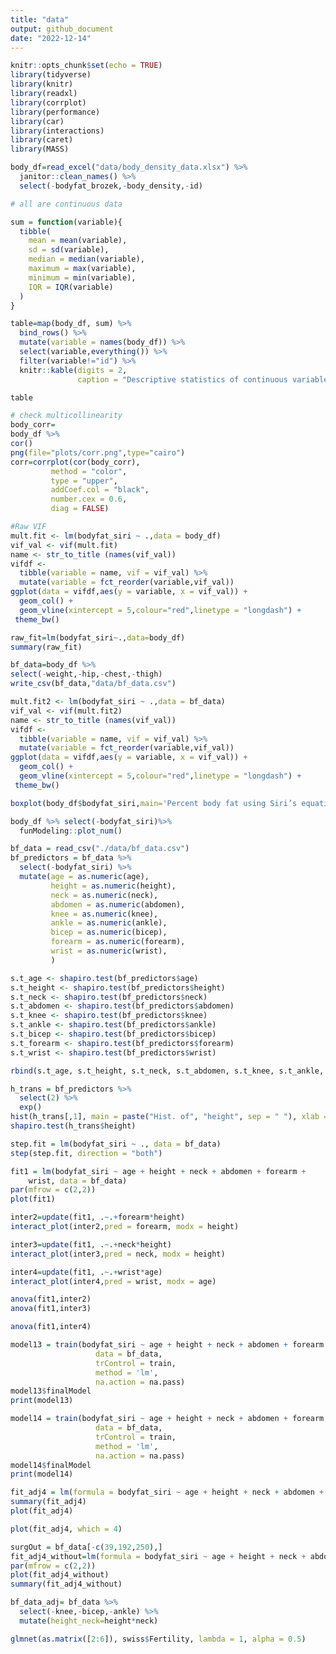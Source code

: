 ```yaml
---
title: "data"
output: github_document
date: "2022-12-14"
---
```


```r
knitr::opts_chunk$set(echo = TRUE)
library(tidyverse)
library(knitr)
library(readxl)
library(corrplot)
library(performance)
library(car)
library(interactions)
library(caret)
library(MASS)
```


```r
body_df=read_excel("data/body_density_data.xlsx") %>%
  janitor::clean_names() %>%
  select(-bodyfat_brozek,-body_density,-id)
```

```r
# all are continuous data

sum = function(variable){
  tibble(
    mean = mean(variable),
    sd = sd(variable),
    median = median(variable),
    maximum = max(variable),
    minimum = min(variable),
    IQR = IQR(variable)
  )
}

table=map(body_df, sum) %>% 
  bind_rows() %>% 
  mutate(variable = names(body_df)) %>% 
  select(variable,everything()) %>% 
  filter(variable!="id") %>%
  knitr::kable(digits = 2, 
               caption = "Descriptive statistics of continuous variables") 

table
```

```r
# check multicollinearity
body_corr=
body_df %>% 
cor() 
png(file="plots/corr.png",type="cairo")
corr=corrplot(cor(body_corr), 
         method = "color", 
         type = "upper",
         addCoef.col = "black", 
         number.cex = 0.6,
         diag = FALSE) 


```

```r

#Raw VIF
mult.fit <- lm(bodyfat_siri ~ .,data = body_df)
vif_val <- vif(mult.fit)
name <- str_to_title (names(vif_val))
vifdf <- 
  tibble(variable = name, vif = vif_val) %>%
  mutate(variable = fct_reorder(variable,vif_val))
ggplot(data = vifdf,aes(y = variable, x = vif_val)) +
  geom_col() +
  geom_vline(xintercept = 5,colour="red",linetype = "longdash") +
 theme_bw()


```

```r
raw_fit=lm(bodyfat_siri~.,data=body_df)
summary(raw_fit)
```

```r
bf_data=body_df %>%
select(-weight,-hip,-chest,-thigh) 
write_csv(bf_data,"data/bf_data.csv")

mult.fit2 <- lm(bodyfat_siri ~ .,data = bf_data)
vif_val <- vif(mult.fit2)
name <- str_to_title (names(vif_val))
vifdf <- 
  tibble(variable = name, vif = vif_val) %>%
  mutate(variable = fct_reorder(variable,vif_val))
ggplot(data = vifdf,aes(y = variable, x = vif_val)) +
  geom_col() +
  geom_vline(xintercept = 5,colour="red",linetype = "longdash") +
 theme_bw()


```

```r
boxplot(body_df$bodyfat_siri,main='Percent body fat using Siri’s equation')

```

```r
body_df %>% select(-bodyfat_siri)%>%
  funModeling::plot_num()
```

```r
bf_data = read_csv("./data/bf_data.csv") 
bf_predictors = bf_data %>% 
  select(-bodyfat_siri) %>% 
  mutate(age = as.numeric(age),
         height = as.numeric(height),
         neck = as.numeric(neck),
         abdomen = as.numeric(abdomen),
         knee = as.numeric(knee),
         ankle = as.numeric(ankle),
         bicep = as.numeric(bicep),
         forearm = as.numeric(forearm),
         wrist = as.numeric(wrist),
         )

s.t_age <- shapiro.test(bf_predictors$age) 
s.t_height <- shapiro.test(bf_predictors$height) 
s.t_neck <- shapiro.test(bf_predictors$neck) 
s.t_abdomen <- shapiro.test(bf_predictors$abdomen) 
s.t_knee <- shapiro.test(bf_predictors$knee) 
s.t_ankle <- shapiro.test(bf_predictors$ankle) 
s.t_bicep <- shapiro.test(bf_predictors$bicep) 
s.t_forearm <- shapiro.test(bf_predictors$forearm) 
s.t_wrist <- shapiro.test(bf_predictors$wrist) 

rbind(s.t_age, s.t_height, s.t_neck, s.t_abdomen, s.t_knee, s.t_ankle, s.t_bicep, s.t_forearm, s.t_wrist) 
```

```r
h_trans = bf_predictors %>% 
  select(2) %>%
  exp()
hist(h_trans[,1], main = paste("Hist. of", "height", sep = " "), xlab = "height")
shapiro.test(h_trans$height) 
```

```r
step.fit = lm(bodyfat_siri ~ ., data = bf_data)
step(step.fit, direction = "both")
```

```r
fit1 = lm(bodyfat_siri ~ age + height + neck + abdomen + forearm + 
    wrist, data = bf_data)
par(mfrow = c(2,2))
plot(fit1)
```

```r

inter2=update(fit1, .~.+forearm*height)
interact_plot(inter2,pred = forearm, modx = height) 

inter3=update(fit1, .~.+neck*height)
interact_plot(inter3,pred = neck, modx = height) 

inter4=update(fit1, .~.+wrist*age)
interact_plot(inter4,pred = wrist, modx = age) 

anova(fit1,inter2)
anova(fit1,inter3)

anova(fit1,inter4)


```

```r

model13 = train(bodyfat_siri ~ age + height + neck + abdomen + forearm + wrist + height*neck ,
                   data = bf_data,
                   trControl = train,
                   method = 'lm',
                   na.action = na.pass)
model13$finalModel
print(model13)

model14 = train(bodyfat_siri ~ age + height + neck + abdomen + forearm + wrist + wrist*age ,
                   data = bf_data,
                   trControl = train,
                   method = 'lm',
                   na.action = na.pass)
model14$finalModel
print(model14)

```

```r
fit_adj4 = lm(formula = bodyfat_siri ~ age + height + neck + abdomen + forearm + wrist + height*neck, data = bf_data)
summary(fit_adj4)
plot(fit_adj4)

plot(fit_adj4, which = 4)

surgOut = bf_data[-c(39,192,250),]
fit_adj4_without=lm(formula = bodyfat_siri ~ age + height + neck + abdomen + forearm + wrist + height*neck,data=surgOut)
par(mfrow = c(2,2))
plot(fit_adj4_without)
summary(fit_adj4_without)

bf_data_adj= bf_data %>%
  select(-knee,-bicep,-ankle) %>%
  mutate(height_neck=height*neck)

glmnet(as.matrix([2:6]), swiss$Fertility, lambda = 1, alpha = 0.5)
```